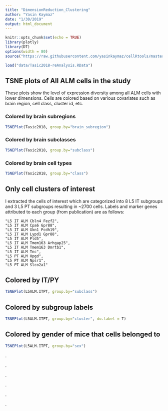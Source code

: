 ```yaml
---
title: "DimensionReduction_Clustering"
author: "Yasin Kaymaz"
date: "1/30/2019"
output: html_document
---
```


```r
knitr::opts_chunk$set(echo = TRUE)
library(plotly)
library(DT)
options(width = 80)
source("https://raw.githubusercontent.com/yasinkaymaz/cellRtools/master/main/functions.R")
```




```r

load("data/Tasic2018-reAnalysis.RData")
```

## TSNE plots of All ALM cells in the study 

These plots show the level of expression diversity among all ALM cells with lower dimensions. Cells are colored based on various covariates such as brain region, cell class, cluster id, etc.

### Colored by brain subregions
```r
TSNEPlot(Tasic2018, group.by="brain_subregion")
```

### Colored by brain subclasses
```r
TSNEPlot(Tasic2018, group.by="subclass")
```

### Colored by brain cell types
```r
TSNEPlot(Tasic2018, group.by="class")
```

## Only cell clusters of interest

I extracted the cells of interest which are categorized into 8 L5 IT subgroups and 3 L5 PT subgroups resulting in ~2700 cells. Labels and marker genes attributed to each group (from publication) are as follows:

    "L5 IT ALM Cbln4 Fezf2",
    "L5 IT ALM Cpa6 Gpr88",
    "L5 IT ALM Gkn1 Pcdh19",
    "L5 IT ALM Lypd1 Gpr88",
    "L5 IT ALM Pld5",
    "L5 IT ALM Tmem163 Arhgap25",
    "L5 IT ALM Tmem163 Dmrtb1",
    "L5 IT ALM Tnc",
    "L5 PT ALM Hpgd",
    "L5 PT ALM Npsr1",
    "L5 PT ALM Slco2a1"


## Colored by IT/PY

```r
TSNEPlot(L5ALM.ITPT, group.by="subclass")
```

## Colored by subgroup labels

```r
TSNEPlot(L5ALM.ITPT, group.by="cluster", do.label = T)
```

## Colored by gender of mice that cells belonged to

```r
TSNEPlot(L5ALM.ITPT, group.by="sex")
```




.

.

.

.

.

.
